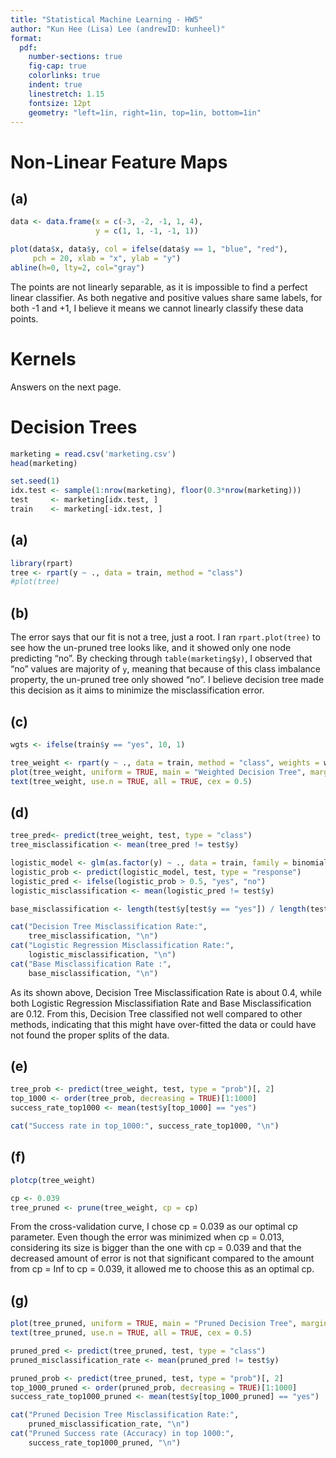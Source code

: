 ```yaml
---
title: "Statistical Machine Learning - HW5"
author: "Kun Hee (Lisa) Lee (andrewID: kunheel)"
format:
  pdf:
    number-sections: true
    fig-cap: true
    colorlinks: true
    indent: true
    linestretch: 1.15
    fontsize: 12pt
    geometry: "left=1in, right=1in, top=1in, bottom=1in"
---
```


# Non-Linear Feature Maps

## (a)
```r
data <- data.frame(x = c(-3, -2, -1, 1, 4),
                   y = c(1, 1, -1, -1, 1))

plot(data$x, data$y, col = ifelse(data$y == 1, "blue", "red"),
     pch = 20, xlab = "x", ylab = "y")
abline(h=0, lty=2, col="gray")

```

The points are not linearly separable, as it is impossible to find a perfect linear classifier.
As both negative and positive values share same labels, for both -1 and +1, I believe
it means we cannot linearly classify these data points. 

\newpage

# Kernels

Answers on the next page. 

\newpage

# Decision Trees
```r
marketing = read.csv('marketing.csv')
head(marketing)

set.seed(1)
idx.test <- sample(1:nrow(marketing), floor(0.3*nrow(marketing)))
test     <- marketing[idx.test, ]
train    <- marketing[-idx.test, ]
```


## (a)
```r
library(rpart)
tree <- rpart(y ~ ., data = train, method = "class")
#plot(tree)
```

## (b)
The error says that our fit is not a tree, just a root. I ran `rpart.plot(tree)`
to see how the un-pruned tree looks like, and it showed only one node predicting
"no". By checking through `table(marketing$y)`, I observed that "no" values are
majority of `y`, meaning that because of this class imbalance property, the 
un-pruned tree only showed "no". I believe decision tree made this decision as 
it aims to minimize the misclassification error. 

## (c)
```r
wgts <- ifelse(train$y == "yes", 10, 1)

tree_weight <- rpart(y ~ ., data = train, method = "class", weights = wgts)
plot(tree_weight, uniform = TRUE, main = "Weighted Decision Tree", margin = .09)
text(tree_weight, use.n = TRUE, all = TRUE, cex = 0.5)
```


## (d)
```r
tree_pred<- predict(tree_weight, test, type = "class")
tree_misclassification <- mean(tree_pred != test$y)

logistic_model <- glm(as.factor(y) ~ ., data = train, family = binomial)
logistic_prob <- predict(logistic_model, test, type = "response")
logistic_pred <- ifelse(logistic_prob > 0.5, "yes", "no")
logistic_misclassification <- mean(logistic_pred != test$y)

base_misclassification <- length(test$y[test$y == "yes"]) / length(test$y)

cat("Decision Tree Misclassification Rate:",
    tree_misclassification, "\n")
cat("Logistic Regression Misclassification Rate:",
    logistic_misclassification, "\n")
cat("Base Misclassification Rate :",
    base_misclassification, "\n")
```

As its shown above, Decision Tree Misclassification Rate is about 0.4, 
while both Logistic Regression Misclassifiation Rate and Base Misclassification
are 0.12. From this, Decision Tree classified not well compared to other methods,
indicating that this might have over-fitted the data or could have not found
the proper splits of the data.

## (e)
```r
tree_prob <- predict(tree_weight, test, type = "prob")[, 2]
top_1000 <- order(tree_prob, decreasing = TRUE)[1:1000]
success_rate_top1000 <- mean(test$y[top_1000] == "yes")

cat("Success rate in top_1000:", success_rate_top1000, "\n")
```


## (f)
```r
plotcp(tree_weight)
```

```r
cp <- 0.039
tree_pruned <- prune(tree_weight, cp = cp)
```

From the cross-validation curve, I chose cp = 0.039 as our optimal cp parameter.
Even though the error was minimized when cp = 0.013, considering its size is
bigger than the one with cp = 0.039 and that the decreased amount of error is 
not that significant compared to the amount from cp = Inf to cp = 0.039, it 
allowed me to choose this as an optimal cp. 

## (g)
```r
plot(tree_pruned, uniform = TRUE, main = "Pruned Decision Tree", margin = .09)
text(tree_pruned, use.n = TRUE, all = TRUE, cex = 0.5)
```

```r
pruned_pred <- predict(tree_pruned, test, type = "class")
pruned_misclassification_rate <- mean(pruned_pred != test$y)

pruned_prob <- predict(tree_pruned, test, type = "prob")[, 2]
top_1000_pruned <- order(pruned_prob, decreasing = TRUE)[1:1000]
success_rate_top1000_pruned <- mean(test$y[top_1000_pruned] == "yes")

cat("Pruned Decision Tree Misclassification Rate:",
    pruned_misclassification_rate, "\n")
cat("Pruned Success rate (Accuracy) in top 1000:",
    success_rate_top1000_pruned, "\n")
```

